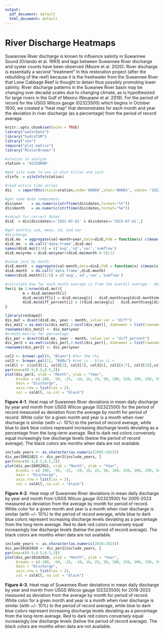 ```yaml
---
output:
  pdf_document: default
  html_document: default
---
```

# River Discharge Heatmaps  
  
Suwannee River discharge is known to influence salinity in Suwannee Sound (Orlando et al. 1993) and lags between Suwannee River discharge and oyster counts have been observed (Moore et al. 2020). River discharge is essentially a second "treatment" in this restoration project (after the rebuilding of the reef) because it is the freshwater from the Suwannee River that Lone Cabbage Reef is thought to detain thus possibly promoting lower salinity. River discharge patterns in the Suwanee River basin may be changing over decadal scales due to changing climate, as is hypothesized for large rivers in the Gulf of Mexico (Neupane et al. 2019). For the period of record for the USGS Wilcox gauge (02323500) which begins in October 1930, we created a "heat map" that demonstrates for each month and year the deviation in river discharge (as a percentage) from the period of record average.  
```r
knitr::opts_chunk$set(echo = TRUE)
library("waterData")
library("hydroTSM")
library("zoo")
require("plot.matrix")
library("RColorBrewer")

```


```r
#station to analyze
station = '02358000'   

#get site name to use in plot titles and such
stinfo  = siteInfo(station)

#read entire time series
dis   = importDVs(staid=station,code='00060',stat='00003', sdate= "1922-07-01") 

#get some date components
dis$year    = as.numeric(strftime(dis$dates,format="%Y"))
dis$month   = as.numeric(strftime(dis$dates,format="%m")) 

#subset for correct dates
disE  = dis[dis$dates>='1922-07-01' & dis$dates<='2023-07-01',] 

#get monthly sum, mean, sd, and var
#discharge
disE.mo  = aggregate(val~month+year,data=disE,FUN = function(x) c(mean(x,na.rm=T),sd(x,na.rm=T),var(x,na.rm=T),sum(x)))
disE.mo  = do.call('data.frame',disE.mo)
names(disE.mo)[3:6] = c('avg','sd','var','sumflow') 
disE.mo$yrmo = disE.mo$year+(disE.mo$month-0.5)/12       

#value just by month
disE.month  = aggregate(val~month,data=disE,FUN = function(x) c(mean(x,na.rm=T),sd(x,na.rm=T),var(x,na.rm=T),sum(x)))
disE.month  = do.call('data.frame',disE.month)
names(disE.month)[2:5] = c('avg','sd','var','sumflow')

#calculate how far each month average is from the overall average - absolute difference
for(i in 1:nrow(disE.mo)){
        m = disE.mo$month[i]
        disE.mo$diff[i] = disE.mo$avg[i] - disE.month$avg[disE.month$month == m]
        disE.mo$diff_percent[i] = ((disE.mo$avg[i] - disE.month$avg[disE.month$month == m])/disE.month$avg[disE.month$month == m])*100
}

library(reshape2)
dis_mat = dcast(disE.mo, year ~ month, value.var = "diff")
dis_mat2 = as.matrix(dis_mat[,2:ncol(dis_mat)], dimnames = list(rownames = dis_mat$year, colnames = colnames(dis_mat)))
rownames(dis_mat2) <- dis_mat$year
#create matrix for percentage
dis_per = dcast(disE.mo, year ~ month, value.var = "diff_percent")
dis_per2 = as.matrix(dis_per[,2:ncol(dis_per)], dimnames = list(rownames = dis_mat$year, colnames = colnames(dis_mat)))
rownames(dis_per2) <- dis_per$year

```

```r
col2 <- brewer.pal(9, "Blues") #for the +%s
col3 <- brewer.pal(11, "RdBu") #red is - blue is +
colAll <- c(col3[1], col3[2], col3[3], col3[6], col2[4:7], col3[10],col2[8:9], col3[11], "#042333ff") 
par(oma=c(0.5,0.5,0.5,3))
plot(dis_per2, xlab = "Month", ylab = "Year",
     breaks = c(-100, -50, -25, -10, 10, 25, 50, 100, 150, 200, 250, 300, 350, 400),
     main = "Discharge",
     axis.row = list(las = 2),
     col = colAll, na.col = "black")
```
  
**Figure 4-1.**  Heat map of Suwannee River deviations in mean daily discharge by year and month from USGS Wilcox gauge (02322500) for the period of record measured as deviation from the average by month for period of record.  White color for a given month and year is a month when river discharge is similar (with +/- 10%) to the period of record average, while blue to dark blue colors represent increasing discharge levels deviating as a percentage from the long-term average.  Red to dark red colors conversely equal increasingly low discharge levels (below the period of record average). The black colors are months when data are not available.  

```r
include_years <- as.character(as.numeric(2005:2023))
dis_per20052021 <- dis_per2[include_years, ]
par(oma=c(0.5,0.5,0.5,3))
plot(dis_per20052021, xlab = "Month", ylab = "Year",
     breaks = c(-100, -50, -25, -10, 10, 25, 50, 100, 150, 200, 250, 300, 350, 400),
     main = "Discharge",
     axis.row = list(las = 2),
     col = colAll, na.col = "black")
```
  
**Figure 4-2.**  Heat map of Suwannee River deviations in mean daily discharge by year and month from USGS Wilcox gauge (02323500) for 2005-2023 measured as deviation from the average by month for period of record.  White color for a given month and year is a month when river discharge is similar (with +/- 10%) to the period of record average, while blue to dark blue colors represent increasing discharge levels deviating as a percentage from the long-term average.  Red to dark red colors conversely equal increasingly low discharge levels (below the period of record average).  The black colors are months when data are not available.


```r
include_years <- as.character(as.numeric(2018:2023))
dis_per20182020 <- dis_per2[include_years, ]
par(oma=c(0.5,0.5,0.5,3))
plot(dis_per20182020, xlab = "Month", ylab = "Year",
     breaks = c(-100, -50, -25, -10, 10, 25, 50, 100, 150, 200, 250, 300, 350, 400),
     main = "Discharge",
     axis.row = list(las = 2),
     col = colAll, na.col = "black")
```
  
**Figure 4-3.**  Heat map of Suwannee River deviations in mean daily discharge by year and month from USGS Wilcox gauge (02323500) for 2018-2023 measured as deviation from the average by month for period of record.  White color for a given month and year is a month when river discharge is similar (with +/- 10%) to the period of record average, while blue to dark blue colors represent increasing discharge levels deviating as a percentage from the long-term average.  Red to dark red colors conversely equal increasingly low discharge levels (below the period of record average).  The black colors are months when data are not available.